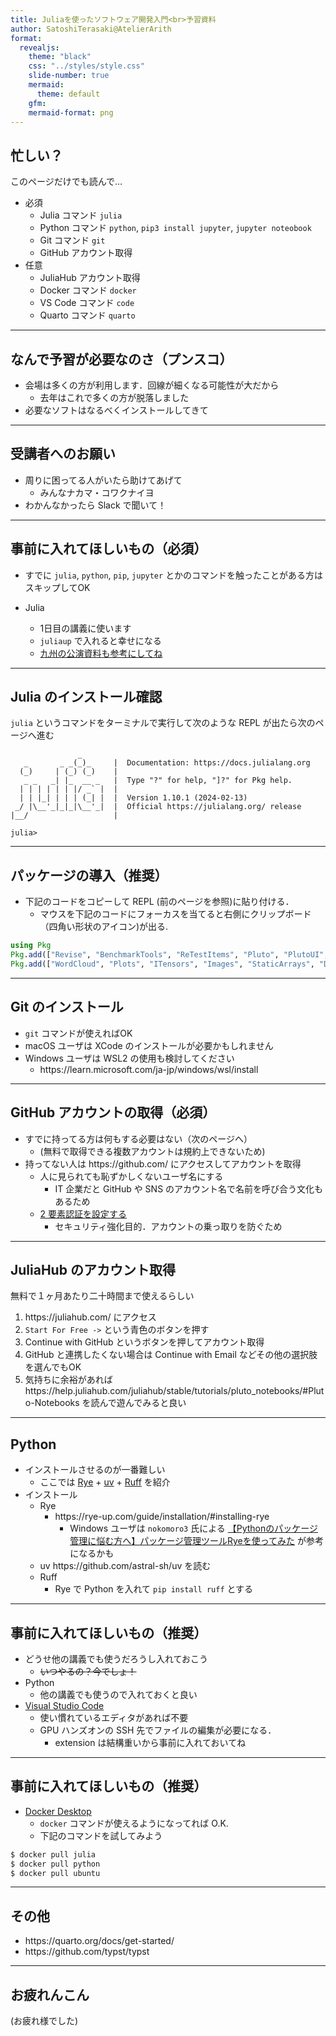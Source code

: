 ```yaml
---
title: Juliaを使ったソフトウェア開発入門<br>予習資料
author: SatoshiTerasaki@AtelierArith
format:
  revealjs:
    theme: "black"
    css: "../styles/style.css"
    slide-number: true
    mermaid:
      theme: default
    gfm:
    mermaid-format: png
---
```


## 忙しい？

このページだけでも読んで...

- 必須
  - Julia コマンド `julia`
  - Python コマンド `python`, `pip3 install jupyter`, `jupyter noteobook`
  - Git コマンド `git`
  - GitHub アカウント取得
- 任意
  - JuliaHub アカウント取得
  - Docker コマンド `docker`
  - VS Code コマンド `code`
  - Quarto コマンド `quarto`

---

## なんで予習が必要なのさ（プンスコ）

- 会場は多くの方が利用します．回線が細くなる可能性が大だから
  - 去年はこれで多くの方が脱落しました
- 必要なソフトはなるべくインストールしてきて

---

## 受講者へのお願い

- 周りに困ってる人がいたら助けてあげて
  - みんなナカマ・コワクナイヨ
- わかんなかったら Slack で聞いて！

---

## 事前に入れてほしいもの（必須）

- すでに `julia`, `python`, `pip`, `jupyter` とかのコマンドを触ったことがある方はスキップしてOK

- Julia
  - 1日目の講義に使います
  - `juliaup` で入れると幸せになる
  - [九州の公演資料も参考にしてね](https://atelierarith.github.io/julia_tutorial/slideshow/getting_started/build/#1)

---

## Julia のインストール確認

`julia` というコマンドをターミナルで実行して次のような REPL が出たら次のページへ進む

```
               _
   _       _ _(_)_     |  Documentation: https://docs.julialang.org
  (_)     | (_) (_)    |
   _ _   _| |_  __ _   |  Type "?" for help, "]?" for Pkg help.
  | | | | | | |/ _` |  |
  | | |_| | | | (_| |  |  Version 1.10.1 (2024-02-13)
 _/ |\__'_|_|_|\__'_|  |  Official https://julialang.org/ release
|__/                   |

julia>
```

---

## パッケージの導入（推奨）

- 下記のコードをコピーして REPL (前のページを参照)に貼り付ける．
    - マウスを下記のコードにフォーカスを当てると右側にクリップボード（四角い形状のアイコン)が出る.

```julia
using Pkg
Pkg.add(["Revise", "BenchmarkTools", "ReTestItems", "Pluto", "PlutoUI", "LiveServer"])
Pkg.add(["WordCloud", "Plots", "ITensors", "Images", "StaticArrays", "DifferentialEquations", "LoopVectorization", "PythonCall", "PythonPlot", "PyCall", "IJulia"])
```

---

## Git のインストール

- `git` コマンドが使えればOK
- macOS ユーザは XCode のインストールが必要かもしれません
- Windows ユーザは WSL2 の使用も検討してください
  - https://learn.microsoft.com/ja-jp/windows/wsl/install

---

## GitHub アカウントの取得（必須）

- すでに持ってる方は何もする必要はない（次のページへ）
  - (無料で取得できる複数アカウントは規約上できないため)

- 持ってない人は https://github.com/ にアクセスしてアカウントを取得
  - 人に見られても恥ずかしくないユーザ名にする
    - IT 企業だと GitHub や SNS のアカウント名で名前を呼び合う文化もあるため
  - [2 要素認証を設定する](https://docs.github.com/ja/authentication/securing-your-account-with-two-factor-authentication-2fa/configuring-two-factor-authentication)
    - セキュリティ強化目的．アカウントの乗っ取りを防ぐため

---

## JuliaHub のアカウント取得

無料で１ヶ月あたり二十時間まで使えるらしい

1. https://juliahub.com/ にアクセス
1. `Start For Free ->` という青色のボタンを押す
1. Continue with GitHub というボタンを押してアカウント取得
1. GitHub と連携したくない場合は Continue with Email などその他の選択肢を選んでもOK
1. 気持ちに余裕があれば https://help.juliahub.com/juliahub/stable/tutorials/pluto_notebooks/#Pluto-Notebooks を読んで遊んでみると良い

---

## Python

- インストールさせるのが一番難しい
  - ここでは [Rye](https://rye-up.com/guide/) + [uv](https://astral.sh/blog/uv) + [Ruff](https://github.com/astral-sh/ruff) を紹介

- インストール
  - Rye
    - https://rye-up.com/guide/installation/#installing-rye
      - Windows ユーザは `nokomoro3` 氏による [【Pythonのパッケージ管理に悩む方へ】パッケージ管理ツールRyeを使ってみた](https://dev.classmethod.jp/articles/get-start-rye-python/) が参考になるかも
  - uv
    https://github.com/astral-sh/uv を読む
  - Ruff
    - Rye で Python を入れて `pip install ruff` とする

---

## 事前に入れてほしいもの（推奨）

- どうせ他の講義でも使うだろうし入れておこう
  - ~~いつやるの？今でしょ！~~
- Python
  - 他の講義でも使うので入れておくと良い
- [Visual Studio Code](https://code.visualstudio.com/)
  - 使い慣れているエディタがあれば不要
  - GPU ハンズオンの SSH 先でファイルの編集が必要になる．
    - extension は結構重いから事前に入れておいてね

---

## 事前に入れてほしいもの（推奨）

- [Docker Desktop](https://www.docker.com/products/docker-desktop/)
  - `docker` コマンドが使えるようになってれば O.K.
  - 下記のコマンドを試してみよう

```sh
$ docker pull julia
$ docker pull python
$ docker pull ubuntu
```

---

## その他

- https://quarto.org/docs/get-started/
- https://github.com/typst/typst

---

## お疲れんこん

(お疲れ様でした)
